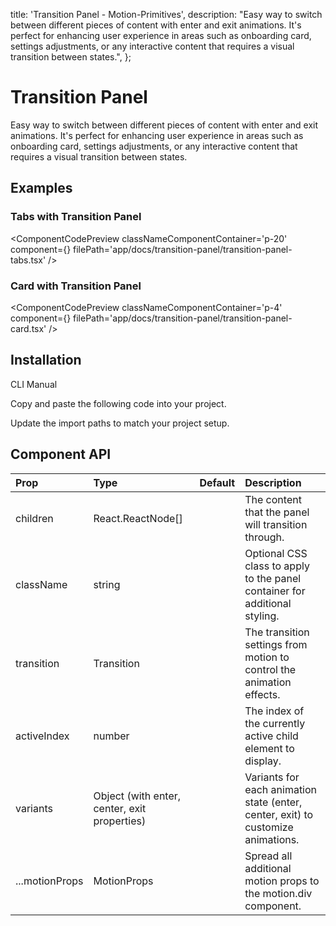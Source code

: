   title: 'Transition Panel - Motion-Primitives',
  description:
    "Easy way to switch between different pieces of content with enter and exit animations. It's perfect for enhancing user experience in areas such as onboarding card, settings adjustments, or any interactive content that requires a visual transition between states.",
};


# Transition Panel

Easy way to switch between different pieces of content with enter and exit animations. It's perfect for enhancing user experience in areas such as onboarding card, settings adjustments, or any interactive content that requires a visual transition between states.

## Examples

### Tabs with Transition Panel

<ComponentCodePreview
  classNameComponentContainer='p-20'
  component={<TabsTransitionPanel />}
  filePath='app/docs/transition-panel/transition-panel-tabs.tsx'
/>

### Card with Transition Panel

<ComponentCodePreview
  classNameComponentContainer='p-4'
  component={<TransitionPanelCard />}
  filePath='app/docs/transition-panel/transition-panel-card.tsx'
/>

## Installation

<Tabs defaultValue="cli">

<TabsList>
  <TabsTrigger value='cli'>CLI</TabsTrigger>
  <TabsTrigger value='manual'>Manual</TabsTrigger>
</TabsList>

<TabsContent value="cli">

<InstallationCli value='transition-panel' />

</TabsContent>

<TabsContent value="manual">

<Steps>

<Step>Copy and paste the following code into your project.</Step>

<CodeBlock filePath='components/core/transition-panel.tsx' />

<Step>Update the import paths to match your project setup.</Step>

</Steps>

</TabsContent>

</Tabs>

## Component API

| Prop           | Type                                         | Default | Description                                                                      |
| :------------- | :------------------------------------------- | :------ | :------------------------------------------------------------------------------- |
| children       | React.ReactNode[]                            |         | The content that the panel will transition through.                              |
| className      | string                                       |         | Optional CSS class to apply to the panel container for additional styling.       |
| transition     | Transition                                   |         | The transition settings from motion to control the animation effects.            |
| activeIndex    | number                                       |         | The index of the currently active child element to display.                      |
| variants       | Object (with enter, center, exit properties) |         | Variants for each animation state (enter, center, exit) to customize animations. |
| ...motionProps | MotionProps                                  |         | Spread all additional motion props to the motion.div component.                  |
